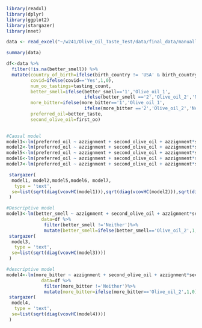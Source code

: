 ```r
library(readxl)
library(dplyr)
library(ggplot2)
library(stargazer)
library(nnet)
```



```r
data <- read_excel("~/w241/Olive_Oil_Taste_Test/data/final_data/manually_cleaned_data.xlsx")
```

```r
summary(data)
```

```r
df<-data %>% 
  filter(!is.na(better_smell)) %>%
  mutate(country_of_birth=ifelse(birth_country != 'USA' & birth_country != 'Turkey' , 'Other', birth_country),
         covid=ifelse(covid=='Yes',1,0),
         num_oo_tastings=tasting_count,
         better_smell=ifelse(better_smell=='1','Olive_oil_1',
                             ifelse(better_smell =='2','Olive_oil_2','Neither')),
         more_bitter=ifelse(more_bitter=='1','Olive_oil_1',
                             ifelse(more_bitter =='2','Olive_oil_2','Neither')),
         preferred_oil=better_taste,
         second_olive_oil=first_oo)
  
```


```r
#Causal model
model1<-lm(preferred_oil ~ azzignment + second_olive_oil + azzignment*second_olive_oil, data=df)
model2<-lm(preferred_oil ~ azzignment + second_olive_oil + azzignment*second_olive_oil + covid + num_oo_tastings , data=df)
model5<-lm(preferred_oil ~ azzignment + second_olive_oil + azzignment*second_olive_oil + covid + num_oo_tastings  + azzignment*covid + second_olive_oil*covid, data=df)
model6<-lm(preferred_oil ~ azzignment + second_olive_oil + azzignment*second_olive_oil + country_of_birth+ azzignment*country_of_birth + second_olive_oil*country_of_birth, data=df)
model7<-lm(preferred_oil ~ azzignment + second_olive_oil + azzignment*second_olive_oil + age+ azzignment*age+ second_olive_oil*age, data=df)

 stargazer(
  model1, model2,model5,model6, model7,
   type = 'text',
  se=list(sqrt(diag(vcovHC(model1))),sqrt(diag(vcovHC(model2))),sqrt(diag(vcovHC(model5))),sqrt(diag(vcovHC(model6))),sqrt(diag(vcovHC(model7))))
 )
```



```r
#Descriptive model
model3<-lm(better_smell ~ azzignment + second_olive_oil + azzignment*second_olive_oil, 
             data=df %>%
              filter(better_smell !='Neither')%>%
              mutate(better_smell=ifelse(better_smell=='Olive_oil_2',1,0)))
 stargazer(
  model3,
   type = 'text',
  se=list(sqrt(diag(vcovHC(model3))))
 )

#descriptive model 
model4<-lm(more_bitter ~ azzignment + second_olive_oil + azzignment*second_olive_oil, 
             data=df %>%
              filter(more_bitter !='Neither')%>%
              mutate(more_bitter=ifelse(more_bitter=='Olive_oil_2',1,0)))
 stargazer(
  model4,
   type = 'text',
  se=list(sqrt(diag(vcovHC(model4))))
 )
```
